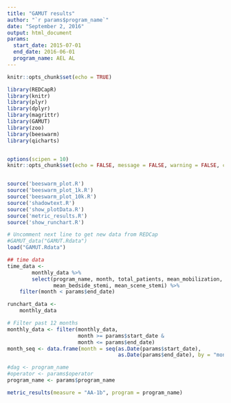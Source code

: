 ---
title: "GAMUT results"
author: "`r params$program_name`"
date: "September 2, 2016"
output: html_document
params:
  start_date: 2015-07-01
  end_date: 2016-06-01
  program_name: AEL AL
---

```{r setup, include=FALSE}
knitr::opts_chunk$set(echo = TRUE)
```



```{r initial_setup, echo=FALSE, message=FALSE, warning=FALSE}
library(REDCapR)
library(knitr)
library(plyr)
library(dplyr)
library(magrittr)
library(GAMUT)
library(zoo)
library(beeswarm)
library(qicharts)


options(scipen = 10)
knitr::opts_chunk$set(echo = FALSE, message = FALSE, warning = FALSE, comment = "")


source('beeswarm_plot.R')
source('beeswarm_plot_1k.R')
source('beeswarm_plot_10k.R')
source('shadowtext.R')
source('show_plotData.R')
source('metric_results.R')
source('show_runchart.R')


```
```{r load_data, eval = TRUE}
# Uncomment next line to get new data from REDCap
#GAMUT_data("GAMUT.Rdata")
load("GAMUT.Rdata")

## time data
time_data <- 
        monthly_data %>%
        select(program_name, month, total_patients, mean_mobilization, stemi_cases,
               mean_bedside_stemi, mean_scene_stemi) %>%
    filter(month < params$end_date)

runchart_data <- 
    monthly_data

# Filter past 12 months 
monthly_data <- filter(monthly_data,
                       month >= params$start_date & 
                       month <= params$end_date)
month_seq <- data.frame(month = seq(as.Date(params$start_date), 
                                    as.Date(params$end_date), by = "month"))

#dag <- program_name
#operator <- params$operator
program_name <- params$program_name

```



```{r neo_vent_adv_airway, fig.height = 4, fig.path="figures/", include=TRUE, eval=TRUE, message=FALSE, echo=FALSE, warning=FALSE, error=FALSE}

metric_results(measure = "AA-1b", program = program_name)


```
